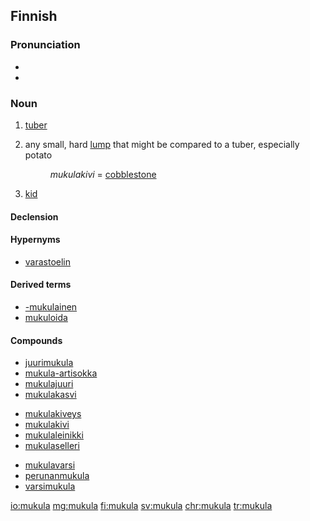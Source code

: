 ==Finnish==

===Pronunciation===
* {{IPA|/ˈmukulɑ/|lang=fi}}
* {{hyphenation|mu|ku|la|lang=fi}}

===Noun===
{{fi-noun}}

# {{label|fi|botany}} [[tuber]] {{gloss|fleshy underground stem}}
# any small, hard [[lump]] that might be compared to a tuber, especially potato
#: ''mukulakivi'' = [[cobblestone]]
# {{label|fi|dialectal}} [[kid]] {{gloss|little child}}

====Declension====
{{fi-decl-kulkija|mukul|a}}

====Hypernyms====
* [[varastoelin]]

====Derived terms====
* [[-mukulainen]]
* [[mukuloida]]

====Compounds====
{{rel-top3|compounds}}
* [[juurimukula]]
* [[mukula-artisokka]]
* [[mukulajuuri]]
* [[mukulakasvi]]
{{rel-mid3}}
* [[mukulakiveys]]
* [[mukulakivi]]
* [[mukulaleinikki]]
* [[mukulaselleri]]
{{rel-mid3}}
* [[mukulavarsi]]
* [[perunanmukula]]
* [[varsimukula]]
{{rel-bottom}}

[[io:mukula]]
[[mg:mukula]]
[[fi:mukula]]
[[sv:mukula]]
[[chr:mukula]]
[[tr:mukula]]
